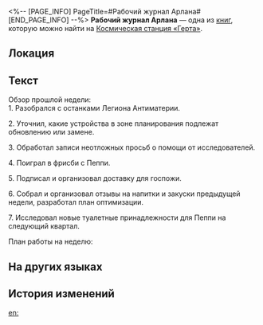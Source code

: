<%-- [PAGE_INFO]
PageTitle=#Рабочий журнал Арлана#
[END_PAGE_INFO] --%>
{{Дополнить}}
{{Книга Инфобокс
|id           = 149
|Название     = 
|Изображение  = Журнал с КСГ.png
|Мир          = Космическая станция «Герта»
|Томов        = 1
|Автор        = <!--нужно добавить-->
|Описание     = Записи о работе Арлана за последние две недели.
|Том1         = {{tx}}
|Источник1    = {{tx|Отсутствует источник}}
|Персонажи    = 
|Фракции      = 
}}
'''Рабочий журнал Арлана''' — одна из [[Книги|книг]], которую можно найти на [[Космическая станция «Герта»]].

==Локация==
{{Отметка карты|<!--название карты-->|<!--id отметки-->}}

==Текст==
Обзор прошлой недели:<br />
1. Разобрался с останками Легиона Антиматерии.

2. Уточнил, какие устройства в зоне планирования подлежат обновлению или замене.

3. Обработал записи неотложных просьб о помощи от исследователей.

4. Поиграл в фрисби с Пеппи.

5. Подписал и организовал доставку для госпожи.

6. Собрал и организовал отзывы на напитки и закуски предыдущей недели, разработал план оптимизации.

7. Исследовал новые туалетные принадлежности для Пеппи на следующий квартал.

План работы на неделю:<br />
{{Цвет|Ключевой|nobold=1|Совершенствование сердца, отражения в зеркале, самого себя.}}

==На других языках==
{{На других языках
|en   = Arlan's Work Log
|zhs  = 阿兰工作记录
|zht  = 阿蘭工作紀錄
|ja   = アーランの業務記録
|ko   = 아를란의 업무 기록
|es   = Registro de trabajo de Arlan
|fr   = Journal de travail d'Arlan
|ru   = Рабочий журнал Арлана
|th   = บันทึกการทำงานของ Arlan
|vi   = Ghi Chép Công Việc Của Arlan
|de   = Arlans Arbeitsprotokoll
|id   = Catatan Kerja Arlan
|pt   = Registro de Trabalho de Arlan
}}

==История изменений==
{{История изменений|3.5}}

[[en:]]